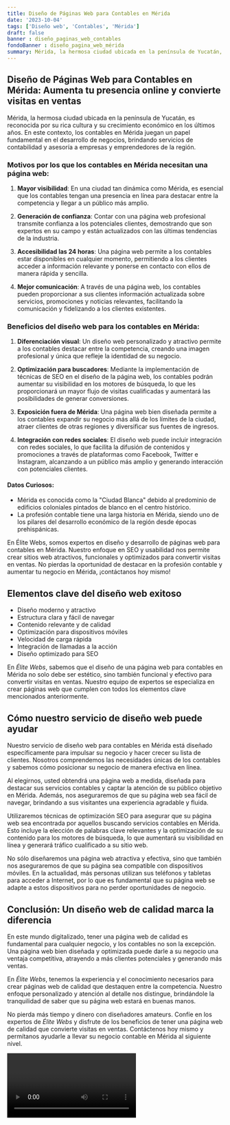 ```yaml
---
title: Diseño de Páginas Web para Contables en Mérida
date: '2023-10-04'
tags: ['Diseño web', 'Contables', 'Mérida']
draft: false
banner : diseño_paginas_web_contables
fondoBanner : diseño_pagina_web_mérida
summary: Mérida, la hermosa ciudad ubicada en la península de Yucatán, es reconocida por su rica cultura y su crecimiento económico en los últimos años. En este contexto, los contables en Mérida juegan un papel fundamental en el desarrollo de negocios, brindando servicios de contabilidad y asesoría a empresas y emprendedores de la región.
---
```


## Diseño de Páginas Web para Contables en Mérida: Aumenta tu presencia online y convierte visitas en ventas

Mérida, la hermosa ciudad ubicada en la península de Yucatán, es reconocida por su rica cultura y su crecimiento económico en los últimos años. En este contexto, los contables en Mérida juegan un papel fundamental en el desarrollo de negocios, brindando servicios de contabilidad y asesoría a empresas y emprendedores de la región.

### Motivos por los que los contables en Mérida necesitan una página web:

1. **Mayor visibilidad**: En una ciudad tan dinámica como Mérida, es esencial que los contables tengan una presencia en línea para destacar entre la competencia y llegar a un público más amplio.

2. **Generación de confianza**: Contar con una página web profesional transmite confianza a los potenciales clientes, demostrando que son expertos en su campo y están actualizados con las últimas tendencias de la industria.

3. **Accesibilidad las 24 horas**: Una página web permite a los contables estar disponibles en cualquier momento, permitiendo a los clientes acceder a información relevante y ponerse en contacto con ellos de manera rápida y sencilla.

4. **Mejor comunicación**: A través de una página web, los contables pueden proporcionar a sus clientes información actualizada sobre servicios, promociones y noticias relevantes, facilitando la comunicación y fidelizando a los clientes existentes.

### Beneficios del diseño web para los contables en Mérida:

1. **Diferenciación visual**: Un diseño web personalizado y atractivo permite a los contables destacar entre la competencia, creando una imagen profesional y única que refleje la identidad de su negocio.

2. **Optimización para buscadores**: Mediante la implementación de técnicas de SEO en el diseño de la página web, los contables podrán aumentar su visibilidad en los motores de búsqueda, lo que les proporcionará un mayor flujo de visitas cualificadas y aumentará las posibilidades de generar conversiones.

3. **Exposición fuera de Mérida**: Una página web bien diseñada permite a los contables expandir su negocio más allá de los límites de la ciudad, atraer clientes de otras regiones y diversificar sus fuentes de ingresos.

4. **Integración con redes sociales**: El diseño web puede incluir integración con redes sociales, lo que facilita la difusión de contenidos y promociones a través de plataformas como Facebook, Twitter e Instagram, alcanzando a un público más amplio y generando interacción con potenciales clientes.

#### Datos Curiosos:

- Mérida es conocida como la "Ciudad Blanca" debido al predominio de edificios coloniales pintados de blanco en el centro histórico.
- La profesión contable tiene una larga historia en Mérida, siendo uno de los pilares del desarrollo económico de la región desde épocas prehispánicas.

En Élite Webs, somos expertos en diseño y desarrollo de páginas web para contables en Mérida. Nuestro enfoque en SEO y usabilidad nos permite crear sitios web atractivos, funcionales y optimizados para convertir visitas en ventas. No pierdas la oportunidad de destacar en la profesión contable y aumentar tu negocio en Mérida, ¡contáctanos hoy mismo!

<GifSeo />

<Cta />

## Elementos clave del diseño web exitoso

- Diseño moderno y atractivo
- Estructura clara y fácil de navegar
- Contenido relevante y de calidad
- Optimización para dispositivos móviles
- Velocidad de carga rápida
- Integración de llamadas a la acción
- Diseño optimizado para SEO

En *Élite Webs*, sabemos que el diseño de una página web para contables en Mérida no solo debe ser estético, sino también funcional y efectivo para convertir visitas en ventas. Nuestro equipo de expertos se especializa en crear páginas web que cumplen con todos los elementos clave mencionados anteriormente.

## Cómo nuestro servicio de diseño web puede ayudar

Nuestro servicio de diseño web para contables en Mérida está diseñado específicamente para impulsar su negocio y hacer crecer su lista de clientes. Nosotros comprendemos las necesidades únicas de los contables y sabemos cómo posicionar su negocio de manera efectiva en línea.

Al elegirnos, usted obtendrá una página web a medida, diseñada para destacar sus servicios contables y captar la atención de su público objetivo en Mérida. Además, nos aseguraremos de que su página web sea fácil de navegar, brindando a sus visitantes una experiencia agradable y fluida.

Utilizaremos técnicas de optimización SEO para asegurar que su página web sea encontrada por aquellos buscando servicios contables en Mérida. Esto incluye la elección de palabras clave relevantes y la optimización de su contenido para los motores de búsqueda, lo que aumentará su visibilidad en línea y generará tráfico cualificado a su sitio web.

No sólo diseñaremos una página web atractiva y efectiva, sino que también nos aseguraremos de que su página sea compatible con dispositivos móviles. En la actualidad, más personas utilizan sus teléfonos y tabletas para acceder a Internet, por lo que es fundamental que su página web se adapte a estos dispositivos para no perder oportunidades de negocio.

## Conclusión: Un diseño web de calidad marca la diferencia

En este mundo digitalizado, tener una página web de calidad es fundamental para cualquier negocio, y los contables no son la excepción. Una página web bien diseñada y optimizada puede darle a su negocio una ventaja competitiva, atrayendo a más clientes potenciales y generando más ventas.

En *Élite Webs*, tenemos la experiencia y el conocimiento necesarios para crear páginas web de calidad que destaquen entre la competencia. Nuestro enfoque personalizado y atención al detalle nos distingue, brindándole la tranquilidad de saber que su página web estará en buenas manos.

No pierda más tiempo y dinero con diseñadores amateurs. Confíe en los expertos de *Élite Webs* y disfrute de los beneficios de tener una página web de calidad que convierte visitas en ventas. Contáctenos hoy mismo y permítanos ayudarle a llevar su negocio contable en Mérida al siguiente nivel.

<Video />

<CtaBot job='Contables' city='Mérida'/>

<Gmaps query='Mérida+españa+maps' />